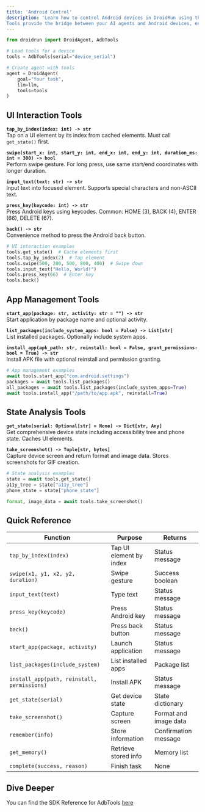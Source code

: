 ```yaml
---
title: 'Android Control'
description: 'Learn how to control Android devices in DroidRun using the comprehensive tools API.
Tools provide the bridge between your AI agents and Android devices, enabling UI interaction, app management, and state analysis. Use tools directly or through DroidAgent for automated Android testing and control.'
---
```


```python
from droidrun import DroidAgent, AdbTools

# Load tools for a device
tools = AdbTools(serial="device_serial")

# Create agent with tools
agent = DroidAgent(
    goal="Your task",
    llm=llm,
    tools=tools
)
```

## UI Interaction Tools

**`tap_by_index(index: int) -> str`**  
Tap on a UI element by its index from cached elements. Must call `get_state()` first.

**`swipe(start_x: int, start_y: int, end_x: int, end_y: int, duration_ms: int = 300) -> bool`**  
Perform swipe gesture. For long press, use same start/end coordinates with longer duration.

**`input_text(text: str) -> str`**  
Input text into focused element. Supports special characters and non-ASCII text.

**`press_key(keycode: int) -> str`**  
Press Android keys using keycodes. Common: HOME (3), BACK (4), ENTER (66), DELETE (67).

**`back() -> str`**  
Convenience method to press the Android back button.

```python
# UI interaction examples
tools.get_state()  # Cache elements first
tools.tap_by_index(2)  # Tap element
tools.swipe(500, 200, 500, 800, 400)  # Swipe down
tools.input_text("Hello, World!")
tools.press_key(66)  # Enter key
tools.back()
```

## App Management Tools

**`start_app(package: str, activity: str = "") -> str`**  
Start application by package name and optional activity.

**`list_packages(include_system_apps: bool = False) -> List[str]`**  
List installed packages. Optionally include system apps.

**`install_app(apk_path: str, reinstall: bool = False, grant_permissions: bool = True) -> str`**  
Install APK file with optional reinstall and permission granting.

```python
# App management examples
await tools.start_app("com.android.settings")
packages = await tools.list_packages()
all_packages = await tools.list_packages(include_system_apps=True)
await tools.install_app("/path/to/app.apk", reinstall=True)
```

## State Analysis Tools

**`get_state(serial: Optional[str] = None) -> Dict[str, Any]`**  
Get comprehensive device state including accessibility tree and phone state. Caches UI elements.

**`take_screenshot() -> Tuple[str, bytes]`**  
Capture device screen and return format and image data. Stores screenshots for GIF creation.

```python
# State analysis examples
state = await tools.get_state()
a11y_tree = state["a11y_tree"]
phone_state = state["phone_state"]

format, image_data = await tools.take_screenshot()
```

## Quick Reference

| Function | Purpose | Returns |
|----------|---------|---------|
| `tap_by_index(index)` | Tap UI element by index | Status message |
| `swipe(x1, y1, x2, y2, duration)` | Swipe gesture | Success boolean |
| `input_text(text)` | Type text | Status message |
| `press_key(keycode)` | Press Android key | Status message |
| `back()` | Press back button | Status message |
| `start_app(package, activity)` | Launch application | Status message |
| `list_packages(include_system)` | List installed apps | Package list |
| `install_app(path, reinstall, permissions)` | Install APK | Status message |
| `get_state(serial)` | Get device state | State dictionary |
| `take_screenshot()` | Capture screen | Format and image data |
| `remember(info)` | Store information | Confirmation message |
| `get_memory()` | Retrieve stored info | Memory list |
| `complete(success, reason)` | Finish task | None |

## Dive Deeper
You can find the SDK Reference for AdbTools [here](../sdk/adb-tools)